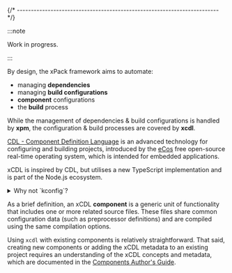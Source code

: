 

{/* ------------------------------------------------------------------------ */}

:::note

Work in progress.

:::


By design, the xPack framework aims to automate:

- managing **dependencies**
- managing **build configurations**
- **component** configurations
- the **build** process

While the management of dependencies & build configurations is handled by **xpm**,
the configuration & build processes are covered by **xcdl**.

[CDL - Component Definition Language](https://ecos.sourceware.org/ecos/docs-latest/cdl-guide/cdl-guide.html)
is an advanced technology for configuring and building projects,
introduced by the [eCos](https://ecos.sourceware.org)
free open-source real-time operating system, which is intended for embedded applications.

xCDL is inspired by CDL, but utilises a new TypeScript implementation and is part
of the Node.js ecosystem.

<details>
<summary>Why not `kconfig`?</summary>

Another configuration mechanism is implemented by
[Kconfig](https://docs.kernel.org/kbuild/kconfig-language.html#),
a tool part of the Linux ecosystem and used to configure the
Linux kernel.

Although the goals are somehow similar, the concepts differ.
The language employs a custom syntax, and generally,
using it for typical embedded projects can be a challenge.
</details>

As a brief definition, an xCDL **component** is a generic unit of
functionality that includes one or more related source files.
These files share common configuration data (such as preprocessor
definitions) and are compiled using the same compilation options.

Using `xcdl` with existing components is relatively straightforward.
That said, creating new components or adding the xCDL metadata to
an existing project requires an understanding of the xCDL concepts
and metadata, which are documented in the
[Components Author's Guide](/docs/guide/).
